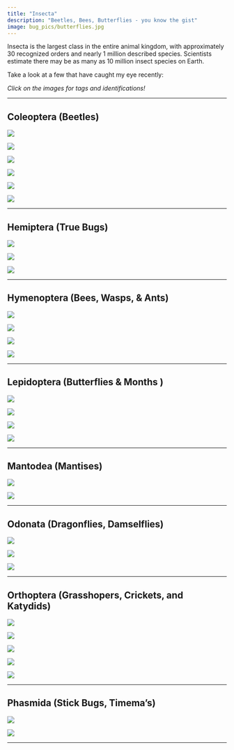 ```yaml
---
title: "Insecta"
description: "Beetles, Bees, Butterflies - you know the gist"
image: bug_pics/butterflies.jpg
---
```


Insecta is the largest class in the entire animal kingdom, with approximately 30 recognized orders and nearly 1 million described species. Scientists estimate there may be as many as 10 million insect species on Earth.

Take a look at a few that have caught my eye recently:

*Click on the images for tags and identifications!*

------------------------------------------------------------------------

## Coleoptera (Beetles)

::: {layout="[[1, 1, 1], [1, 1, 1]]"}
![](bug_pics/IMG_4733.jpeg){.lightbox group="group1" description="*Nyctoporis carinata* (Flightless Darking Beetle)<br>CA: Sta Barbara Co<br>Sedgwick Reserve<br>20 May 2025<br>B. Ryan"}

![](bug_pics/IMG_4855.jpeg){.lightbox group="group1" description="*Temnoscheila chlorodia* (Pine Trogossitid Beetle)<br>CA: Sta Barbara Co<br>Sedgwick Reserve<br>29 May 2025<br>B. Ryan"}

![](bug_pics/IMG_2208.jpg){.lightbox group="group1" description="*Polyphylla decemlineata* (Ten-lined June Beeetle)<br>CA: Sta Barbara Co<br>UCSB<br>17 September 2024<br>B. Ryan"}

![](bug_pics/IMG_2209.jpg){.lightbox group="group1" description="*Polyphylla decemlineata* (Ten-lined June Beeetle)<br>CA: Sta Barbara Co<br>UCSB<br>17 September 2024<br>B. Ryan"}

![](bug_pics/milk.JPG){.lightbox group="group1" description="*Chrysochus cobaltinus* (Cobalt Milkweed Beetle)<br>CA: Sta Barbara Co<br>Sedgwick Reserve<br>9 July 2025<br>B. Ryan"}

![](bug_pics/IMG_4757.jpeg){.lightbox group="group1" description="*Trirhabda eriodictyonis* (Yerba Santa Beetle)<br>CA: Sta Barbara Co<br>Gibraltar Rd<br>22 May 2025<br>B. Ryan"}
:::

------------------------------------------------------------------------

## Hemiptera (True Bugs)

::: {layout="[1, 1, 1]"}
![](bug_pics/spot.jpeg){.lightbox group="group4" description="*Lycorma delicatula* (Spotted Laternfly)<br>PA: Allegheny Co<br>Three Rivers Heritage Trail<br>9 July 2024<br>B. Ryan"}

![](bug_pics/IMG_1751.jpeg){.lightbox group="group4" description="*Homalodiscus vitripennis* (Glassy-winged Sharpshooter)<br>CA: Sta Barbara Co<br>Goleta<br>17 July 2024<br>B. Ryan"}

![](bug_pics/milk_hemi.jpg){.lightbox group="group4" description="*Oncopeltus fasciatus* (Large Mikweed Bug)<br>CA: Sta Barbara Co<br>Sedgwick Reserve<br>16 July 2025<br>B. Ryan"}
:::

------------------------------------------------------------------------

## Hymenoptera (Bees, Wasps, & Ants)

::: {layout="[1, 1, 1, 1]"}
![](bug_pics/IMG_3307.jpeg){.lightbox group="group2" description="Genus *Apis* (Honey Bees)<br>CA: Sta Barbara Co<br>Foothill Rd. Carpinteria<br>30 January 2025<br>B. Ryan"}

![](bug_pics/IMG_4471.jpeg){.lightbox group="group2" description="*Dasymutilla aureola* (Pacific Velvet Ant)<br>CA: Monterey Co<br>Carmel Valley<br>20 April 2025<br>B. Ryan"}

![](bug_pics/IMG_1468.jpeg){.lightbox group="group2" description="*Xylocopa sonorina* (Valley Carpenter Bee)<br>CA: Sta Barbara Co<br>Garden St<br>1 June 2025<br>A. Aceves"}

![](bug_pics/IMG_5442.jpeg){.lightbox group="group2" description="Family Pompillidae (Tarantula Hawk Wasp)<br>CA: Sta Barbara Co<br>Sedgwick Reserve<br>17 July 2025<br>B. Ryan"}
:::

------------------------------------------------------------------------

## Lepidoptera (Butterflies & Months )

::: {layout="[1, 1, 1, 1]"}
![](bug_pics/IMG_5952.jpeg){.lightbox group="group3" description="*Ochlodes syvanoides* (Woodland Skipper)<br>CA: Sta Barbara<br>UCSB<br>29 July 2025<br>B. Ryan"}

![](bug_pics/IMG_4857.jpeg){.lightbox group="group3" description="*Argynnis callippe* ssp. *comstocki* (Comstock's Fritillary)<br>CA: Sta Barbara Co<br>Sedgwick reserve<br>29 May 2025<br>B. Ryan"}

![](bug_pics/cocoon_crop.jpg){.lightbox group="group3" description="Family Nortontidae (Prominent Moths)<br>CA: Sta Barbara Co<br>Sedgwick Reserve<br>20 May 2025<br>B. Ryan"}

![](bug_pics/IMG_5415.jpeg){.lightbox group="group3" description="*Coenonympha california* (Common Ringlet)<br>CA: Sta Barbara Co<br>Sedgwick Reserve<br>9 July 2025<br>B. Ryan"}
:::

------------------------------------------------------------------------

## Mantodea (Mantises)

::: {layout="[1, 1]"}

![](bug_pics/IMG_5970.jpeg){.lightbox group="group7" description="*Mantis religiosa* (European Mantis)<br>CA: Sta Barbara Co<br>Sedgwick Reserve<br>12 August 2025<br>B. Ryan"}

![](bug_pics/IMG_5972.jpeg){.lightbox group="group7" description="*Mantis religiosa* (European Mantis)<br>CA: Sta Barbara Co<br>Sedgwick Reserve<br>12 August 2025<br>B. Ryan"}
:::

------------------------------------------------------------------------

## Odonata (Dragonflies, Damselflies)

::: {layout="[[1], [1, 1]]"}
![](bug_pics/IMG_0443.JPG){.lightbox group="group6" description="*Paltothemis lineatipes* (Red Rock Skimmer)<br>CA: Sta Barbara Co<br>Los Padres National Forest<br>25 August, 2024<br>Beautifully photographed by the talented **[Annaly Aceves](https://annalyaceves.github.io/)**"}

![](bug_pics/IMG_4811.jpeg){.lightbox group="group6" description="*Rhionaeschna multicolor* (Blue-eyed darner)<br>CA: Sta Barbara Co<br>Goleta<br>27 May 2025<br>B. Ryan"}

![](bug_pics/IMG_4880.jpeg){.lightbox group="group6" description="*hetaerina americana* (American Rubyspot)<br>CA: Sta Barbara Co<br>Refugio Rd.<br>7 May 2025<br>B. Ryan"}
:::

------------------------------------------------------------------------

## Orthoptera (Grasshopers, Crickets, and Katydids)

::: {layout="[1, 1, 1, 1, 1]"}
![](bug_pics/grasshoper_seki.jpg){.lightbox group="group5" description="*Trimerotropis fontana* (Fontana Grasshoper)<br>CA: Tulare County<br>Kings Canyon<br>29 July 2025<br>B. Ryan"}

![](bug_pics/IMG_4836.jpeg){.lightbox group="group5" description="Family Tettigonidae (Katydid)<br>CA: Sta Barbara Co<br>Goleta<br>27 May 2025<br>B. Ryan"}

![](bug_pics/IMG_4837.jpeg){.lightbox group="group5" description="Family Tettigonidae (Katydid)<br>CA: Sta Barbara Co<br>Goleta<br>9 July 2025<br>B. Ryan"}

![](bug_pics/IMG_5427.jpeg){.lightbox group="group5" description="Family Acrididae (Grasshopper)<br>CA: Sta Barbara Co<br>Sedgwick reserve<br>20 May 2025<br>B. Ryan"}

![](bug_pics/IMG_5432.jpeg){.lightbox group="group5" description="Family Acrididae (Grasshopper)<br>CA: Sta Barbara Co<br>Sedgwick reserve<br>20 May 2025<br>B. Ryan"}
:::

------------------------------------------------------------------------

## Phasmida (Stick Bugs, Timema's)

::: {layout="[1, 1]"}
![](bug_pics/IMG_1364.jpeg){.lightbox group="group7" description="*Timema cristinae* (Christinas Timema)<br>CA: Sta Barbara Co<br>Gibraltar Rd<br>22 May 2025<br>B. Ryan"}

![](bug_pics/IMG_4683.jpeg){.lightbox group="group7" description="*Timema cristinae* (Christinas Timema)<br>CA: Sta Barbara Co<br>Gibraltar Rd<br>22 May 2025<br>B. Ryan"}
:::

------------------------------------------------------------------------
